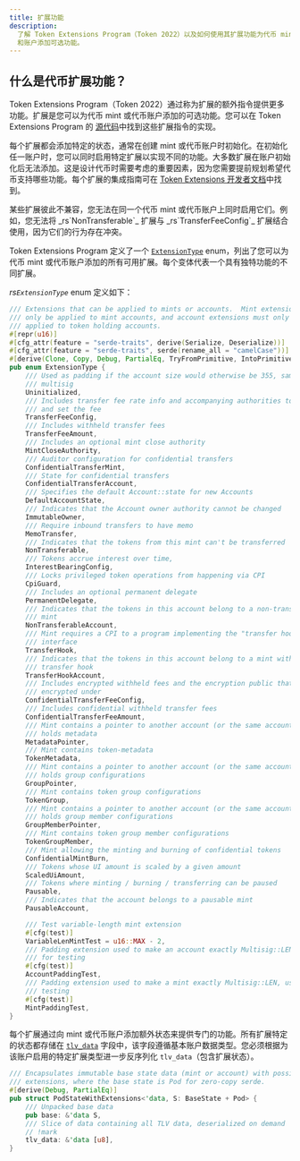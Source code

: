 ```yaml
---
title: 扩展功能
description:
  了解 Token Extensions Program（Token 2022）以及如何使用其扩展功能为代币 mint
  和账户添加可选功能。
---
```


## 什么是代币扩展功能？

Token Extensions Program（Token
2022）通过称为扩展的额外指令提供更多功能。扩展是您可以为代币 mint 或代币账户添加的可选功能。您可以在 Token
Extensions Program 的
[源代码](https://github.com/solana-program/token-2022/tree/main/program/src/extension)中找到这些扩展指令的实现。

每个扩展都会添加特定的状态，通常在创建 mint 或代币账户时初始化。在初始化任一账户时，您可以同时启用特定扩展以实现不同的功能。大多数扩展在账户初始化后无法添加。这是设计代币时需要考虑的重要因素，因为您需要提前规划希望代币支持哪些功能。每个扩展的集成指南可在
[Token Extensions 开发者文档](/developers/guides/token-extensions/getting-started)中找到。

<Callout type="info">
  某些扩展彼此不兼容，您无法在同一个代币 mint
  或代币账户上同时启用它们。例如，您无法将 _rs`NonTransferable`_ 扩展与
  _rs`TransferFeeConfig`_ 扩展结合使用，因为它们的行为存在冲突。
</Callout>

Token Extensions Program 定义了一个
[`ExtensionType`](https://github.com/solana-program/token-2022/blob/efd0c957fefbd79882d77df5fb2dac88c001249c/program/src/extension/mod.rs#L1059)
enum，列出了您可以为代币 mint 或代币账户添加的所有可用扩展。每个变体代表一个具有独特功能的不同扩展。

_rs`ExtensionType`_ enum 定义如下：

```rust title="Token Extensions"
/// Extensions that can be applied to mints or accounts.  Mint extensions must
/// only be applied to mint accounts, and account extensions must only be
/// applied to token holding accounts.
#[repr(u16)]
#[cfg_attr(feature = "serde-traits", derive(Serialize, Deserialize))]
#[cfg_attr(feature = "serde-traits", serde(rename_all = "camelCase"))]
#[derive(Clone, Copy, Debug, PartialEq, TryFromPrimitive, IntoPrimitive)]
pub enum ExtensionType {
    /// Used as padding if the account size would otherwise be 355, same as a
    /// multisig
    Uninitialized,
    /// Includes transfer fee rate info and accompanying authorities to withdraw
    /// and set the fee
    TransferFeeConfig,
    /// Includes withheld transfer fees
    TransferFeeAmount,
    /// Includes an optional mint close authority
    MintCloseAuthority,
    /// Auditor configuration for confidential transfers
    ConfidentialTransferMint,
    /// State for confidential transfers
    ConfidentialTransferAccount,
    /// Specifies the default Account::state for new Accounts
    DefaultAccountState,
    /// Indicates that the Account owner authority cannot be changed
    ImmutableOwner,
    /// Require inbound transfers to have memo
    MemoTransfer,
    /// Indicates that the tokens from this mint can't be transferred
    NonTransferable,
    /// Tokens accrue interest over time,
    InterestBearingConfig,
    /// Locks privileged token operations from happening via CPI
    CpiGuard,
    /// Includes an optional permanent delegate
    PermanentDelegate,
    /// Indicates that the tokens in this account belong to a non-transferable
    /// mint
    NonTransferableAccount,
    /// Mint requires a CPI to a program implementing the "transfer hook"
    /// interface
    TransferHook,
    /// Indicates that the tokens in this account belong to a mint with a
    /// transfer hook
    TransferHookAccount,
    /// Includes encrypted withheld fees and the encryption public that they are
    /// encrypted under
    ConfidentialTransferFeeConfig,
    /// Includes confidential withheld transfer fees
    ConfidentialTransferFeeAmount,
    /// Mint contains a pointer to another account (or the same account) that
    /// holds metadata
    MetadataPointer,
    /// Mint contains token-metadata
    TokenMetadata,
    /// Mint contains a pointer to another account (or the same account) that
    /// holds group configurations
    GroupPointer,
    /// Mint contains token group configurations
    TokenGroup,
    /// Mint contains a pointer to another account (or the same account) that
    /// holds group member configurations
    GroupMemberPointer,
    /// Mint contains token group member configurations
    TokenGroupMember,
    /// Mint allowing the minting and burning of confidential tokens
    ConfidentialMintBurn,
    /// Tokens whose UI amount is scaled by a given amount
    ScaledUiAmount,
    /// Tokens where minting / burning / transferring can be paused
    Pausable,
    /// Indicates that the account belongs to a pausable mint
    PausableAccount,

    /// Test variable-length mint extension
    #[cfg(test)]
    VariableLenMintTest = u16::MAX - 2,
    /// Padding extension used to make an account exactly Multisig::LEN, used
    /// for testing
    #[cfg(test)]
    AccountPaddingTest,
    /// Padding extension used to make a mint exactly Multisig::LEN, used for
    /// testing
    #[cfg(test)]
    MintPaddingTest,
}
```

每个扩展通过向 mint 或代币账户添加额外状态来提供专门的功能。所有扩展特定的状态都存储在
[`tlv_data`](https://github.com/solana-program/token-2022/blob/efd0c957fefbd79882d77df5fb2dac88c001249c/program/src/extension/mod.rs#L546)
字段中，该字段遵循基本账户数据类型。您必须根据为该账户启用的特定扩展类型进一步反序列化
`tlv_data`（包含扩展状态）。

```rust title="Token Extensions"
/// Encapsulates immutable base state data (mint or account) with possible
/// extensions, where the base state is Pod for zero-copy serde.
#[derive(Debug, PartialEq)]
pub struct PodStateWithExtensions<'data, S: BaseState + Pod> {
    /// Unpacked base data
    pub base: &'data S,
    /// Slice of data containing all TLV data, deserialized on demand
    // !mark
    tlv_data: &'data [u8],
}
```
